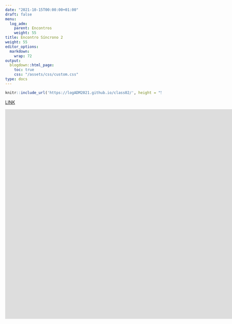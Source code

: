 ```yaml
---
date: "2021-10-15T00:00:00+01:00"
draft: false
menu:
  log_adm:
    parent: Encontros
    weight: 55
title: Encontro Síncrono 2
weight: 55
editor_options: 
  markdown: 
    wrap: 72
output: 
  blogdown::html_page:
    toc: true
    css: "/assets/css/custom.css"
type: docs
---
```


```r
knitr::include_url('https://logADM2021.github.io/class02/', height = "500px")
```

[LINK](https://logADM2021.github.io/class02/)

<iframe width="1595" height="675" src="https://www.youtube.com/embed/NnXucTYZWck" title="YouTube video player" frameborder="0" allow="accelerometer; autoplay; clipboard-write; encrypted-media; gyroscope; picture-in-picture" allowfullscreen></iframe>
